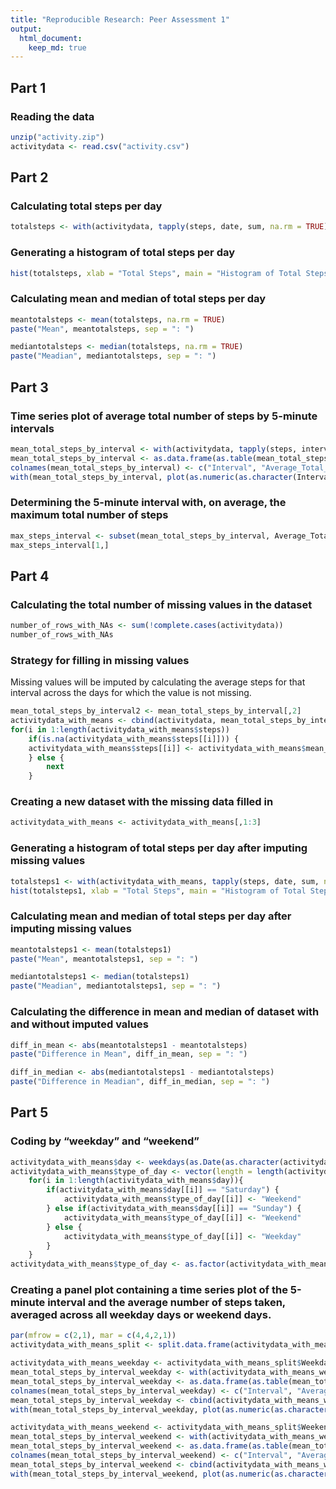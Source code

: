 ```yaml
---
title: "Reproducible Research: Peer Assessment 1"
output: 
  html_document:
    keep_md: true
---
```


## Part 1
### Reading the data
```r
unzip("activity.zip")
activitydata <- read.csv("activity.csv")
```

## Part 2
### Calculating total steps per day
```r
totalsteps <- with(activitydata, tapply(steps, date, sum, na.rm = TRUE))
```

### Generating a histogram of total steps per day
```r
hist(totalsteps, xlab = "Total Steps", main = "Histogram of Total Steps per Day")
```

### Calculating mean and median of total steps per day
```r
meantotalsteps <- mean(totalsteps, na.rm = TRUE)
paste("Mean", meantotalsteps, sep = ": ")

mediantotalsteps <- median(totalsteps, na.rm = TRUE)
paste("Meadian", mediantotalsteps, sep = ": ")
```

## Part 3
### Time series plot of average total number of steps by 5-minute intervals
```r
mean_total_steps_by_interval <- with(activitydata, tapply(steps, interval, mean, na.rm = TRUE))
mean_total_steps_by_interval <- as.data.frame(as.table(mean_total_steps_by_interval))
colnames(mean_total_steps_by_interval) <- c("Interval", "Average_Total_Steps")
with(mean_total_steps_by_interval, plot(as.numeric(as.character(Interval)), Average_Total_Steps, type = "l", xlab = "Interval", ylab = "Average Total Steps", main = "Average Total Steps by 5-Minute Interval"))
```

### Determining the 5-minute interval with, on average, the maximum total number of steps
```r
max_steps_interval <- subset(mean_total_steps_by_interval, Average_Total_Steps == max(mean_total_steps_by_interval$Average_Total_Steps))
max_steps_interval[1,]
```

## Part 4
### Calculating the total number of missing values in the dataset
```r
number_of_rows_with_NAs <- sum(!complete.cases(activitydata))
number_of_rows_with_NAs
```

### Strategy for filling in missing values
Missing values will be imputed by calculating the average steps for that interval across the days for which the value is not missing. 
```r
mean_total_steps_by_interval2 <- mean_total_steps_by_interval[,2]
activitydata_with_means <- cbind(activitydata, mean_total_steps_by_interval2)
for(i in 1:length(activitydata_with_means$steps))
    if(is.na(activitydata_with_means$steps[[i]])) {
    activitydata_with_means$steps[[i]] <- activitydata_with_means$mean_total_steps_by_interval2[[i]]
    } else {
        next
    }
```

### Creating a new dataset with the missing data filled in
```r
activitydata_with_means <- activitydata_with_means[,1:3]
```

### Generating a histogram of total steps per day after imputing missing values
```r
totalsteps1 <- with(activitydata_with_means, tapply(steps, date, sum, na.rm = TRUE))
hist(totalsteps1, xlab = "Total Steps", main = "Histogram of Total Steps per Day", sub = "Dataset with Imputed Values")
```

### Calculating mean and median of total steps per day after imputing missing values
```r
meantotalsteps1 <- mean(totalsteps1)
paste("Mean", meantotalsteps1, sep = ": ")

mediantotalsteps1 <- median(totalsteps1)
paste("Meadian", mediantotalsteps1, sep = ": ")
```

### Calculating the difference in mean and median of dataset with and without imputed values
```r
diff_in_mean <- abs(meantotalsteps1 - meantotalsteps)
paste("Difference in Mean", diff_in_mean, sep = ": ")

diff_in_median <- abs(mediantotalsteps1 - mediantotalsteps)
paste("Difference in Meadian", diff_in_median, sep = ": ")
```

## Part 5
### Coding by “weekday” and “weekend”
```r
activitydata_with_means$day <- weekdays(as.Date(as.character(activitydata_with_means$date), "%Y-%m-%d"))
activitydata_with_means$type_of_day <- vector(length = length(activitydata_with_means$day))
    for(i in 1:length(activitydata_with_means$day)){
        if(activitydata_with_means$day[[i]] == "Saturday") {
            activitydata_with_means$type_of_day[[i]] <- "Weekend"
        } else if(activitydata_with_means$day[[i]] == "Sunday") {
            activitydata_with_means$type_of_day[[i]] <- "Weekend"
        } else {
            activitydata_with_means$type_of_day[[i]] <- "Weekday"
        }
    }
activitydata_with_means$type_of_day <- as.factor(activitydata_with_means$type_of_day)
```

### Creating a panel plot containing a time series plot of the 5-minute interval and the average number of steps taken, averaged across all weekday days or weekend days.
```r
par(mfrow = c(2,1), mar = c(4,4,2,1))
activitydata_with_means_split <- split.data.frame(activitydata_with_means, activitydata_with_means$type_of_day)

activitydata_with_means_weekday <- activitydata_with_means_split$Weekday
mean_total_steps_by_interval_weekday <- with(activitydata_with_means_weekday, tapply(steps, interval, mean))
mean_total_steps_by_interval_weekday <- as.data.frame(as.table(mean_total_steps_by_interval_weekday))
colnames(mean_total_steps_by_interval_weekday) <- c("Interval", "Average_Total_Steps")
mean_total_steps_by_interval_weekday <- cbind(activitydata_with_means_weekday, mean_total_steps_by_interval_weekday)
with(mean_total_steps_by_interval_weekday, plot(as.numeric(as.character(Interval)), Average_Total_Steps, type = "l", xlab = "Interval", ylab = "Average Total Steps", main = "Weekday", ylim = c(0,250)))

activitydata_with_means_weekend <- activitydata_with_means_split$Weekend
mean_total_steps_by_interval_weekend <- with(activitydata_with_means_weekend, tapply(steps, interval, mean))
mean_total_steps_by_interval_weekend <- as.data.frame(as.table(mean_total_steps_by_interval_weekend))
colnames(mean_total_steps_by_interval_weekend) <- c("Interval", "Average_Total_Steps")
mean_total_steps_by_interval_weekend <- cbind(activitydata_with_means_weekend, mean_total_steps_by_interval_weekend)
with(mean_total_steps_by_interval_weekend, plot(as.numeric(as.character(Interval)), Average_Total_Steps, type = "l", xlab = "Interval", ylab = "Average Total Steps", main = "Weekend", ylim = c(0,250)))
```

